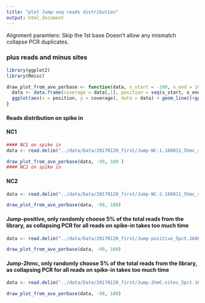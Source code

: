 ```yaml
---
title: "plot Jump-seq reads distribution"
output: html_document
---
```


Alignment paramters:
Skip the 1st base
Doesn't allow any mismatch
collapse PCR duplicates.


### plus reads and minus sites
```r
library(ggplot2)
library(Rmisc)

draw_plot_from_ave_perbase <- function(data, x_start = -100, x_end = 100){
  data <- data.frame(coverage = data[,1], position = seq(x_start, x_end))
  ggplot(aes(x = position, y = coverage), data = data) + geom_line()+ggtitle("reads_distribution")+xlim(x_start,x_end)+theme_classic()+theme(axis.text.x = element_text(size =10, color = "black", hjust = 1, vjust = 1), axis.text.y = element_text(size =10, color = "black"))
}

```



#### **Reads distribution on spike in**

#### NC1 
```r
#### NC1 on spike in 
data <- read.delim("../data/Data/20170120_first/Jump-NC-1.160811_5hmc_spikein.umi_encoded_adaptor_removed_no_mismatch.sorted.dedup.bam.minus.sorted.5prime.bed.coverage.ave.perbase", header = FALSE, sep = "\t", stringsAsFactors = FALSE)

draw_plot_from_ave_perbase(data, -99, 100 )
#### NC2 on spike in
```

#### NC2
```r
data <- read.delim("../data/Data/20170120_first/Jump-NC-2.160811_5hmc_spikein.umi_encoded_adaptor_removed_no_mismatch.sorted.dedup.bam.minus.sorted.5prime.bed.coverage.ave.perbase", header = FALSE, sep = "\t", stringsAsFactors = FALSE)

draw_plot_from_ave_perbase(data, -99, 100)

```


#### Jump-positive, only randomly choose 5% of the total reads from the library, as collapsing PCR for all reads on spike-in takes too much time


```r
data <- read.delim("../data/Data/20170120_first/Jump-positive_5pct.160811_5hmc_spikein.umi_encoded_adaptor_removed_no_mismatch.sorted.dedup.bam.minus.sorted.5prime.bed.coverage.ave.perbase", header = FALSE, sep = "\t", stringsAsFactors = FALSE)

draw_plot_from_ave_perbase(data, -99, 100)

```



#### Jump-2hmc, only randomly choose 5% of the total reads from the library, as collapsing PCR for all reads on spike-in takes too much time

```r
data <- read.delim("../data/Data/20170120_first/Jump-2hmC-sites_5pct.161116_5hmc_2sites_spikein.umi_encoded_adaptor_removed_no_mismatch.sorted.dedup.bam.minus.sorted.5prime.bed.coverage.ave.perbase", header = FALSE, sep = "\t", stringsAsFactors = FALSE)

draw_plot_from_ave_perbase(data, -99, 100)

```
